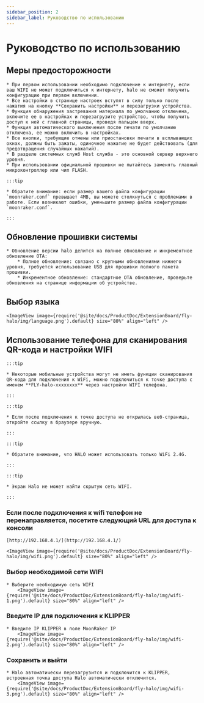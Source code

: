 ```yaml
---
sidebar_position: 2
sidebar_label: Руководство по использованию
---
```





# Руководство по использованию

## Меры предосторожности

    * При первом использовании необходимо подключение к интернету, если ваш WIFI не может подключиться к интернету, halo не сможет получить конфигурацию при первом включении.
    * Все настройки в странице настроек вступят в силу только после нажатия на кнопку **Сохранить настройки** и перезагрузки устройства.
    * Функция обнаружения застревания материала по умолчанию отключена, включите ее в настройках и перезагрузите устройство, чтобы получить доступ к ней с главной страницы, проведя пальцем вверх.
    * Функция автоматического выключения после печати по умолчанию отключена, ее можно включить в настройках.
    * Все кнопки, требующие отмены или приостановки печати в всплывающих окнах, должны быть зажаты, одиночное нажатие не будет действовать (для предотвращения случайных нажатий).
    * В разделе системных служб Host служба - это основной сервер верхнего уровня.
    * При использовании официальной прошивки не пытайтесь заменять главный микроконтроллер или чип FLASH.

    :::tip

    * Обратите внимание: если размер вашего файла конфигурации `moonraker.conf` превышает 4MB, вы можете столкнуться с проблемами в работе. Если возникают ошибки, уменьшите размер файла конфигурации `moonraker.conf`.

    :::

## Обновление прошивки системы

    * Обновление версии halo делится на полное обновление и инкрементное обновление OTA:
        * Полное обновление: связано с крупными обновлениями нижнего уровня, требуется использование USB для прошивки полного пакета прошивки.
        * Инкрементное обновление: стандартное OTA обновление, проверьте обновления на странице информации об устройстве.

## Выбор языка

    <ImageView image={require('@site/docs/ProductDoc/ExtensionBoard/fly-halo/img/language.png').default} size="80%" align="left" />

## Использование телефона для сканирования QR-кода и настройки WIFI

    :::tip

    * Некоторые мобильные устройства могут не иметь функции сканирования QR-кода для подключения к WiFi, можно подключиться к точке доступа с именем **FLY-halo-xxxxxxxx** через настройки WIFI телефона.

    :::

    :::tip

    * Если после подключения к точке доступа не открылась веб-страница, откройте ссылку в браузере вручную.

    :::

    :::tip

    * Обратите внимание, что HALO может использовать только WiFi 2.4G.

    :::

    :::tip

    * Экран Halo не может найти скрытую сеть WIFI.

    :::

### Если после подключения к wifi телефон не перенаправляется, посетите следующий URL для доступа к консоли

    [http://192.168.4.1/](http://192.168.4.1/)

    <ImageView image={require('@site/docs/ProductDoc/ExtensionBoard/fly-halo/img/wifi.png').default} size="80%" align="left" />

### Выбор необходимой сети WIFI

    * Выберите необходимую сеть WIFI
        <ImageView image={require('@site/docs/ProductDoc/ExtensionBoard/fly-halo/img/wifi-1.png').default} size="80%" align="left" />


### Введите IP для подключения к KLIPPER

    * Введите IP KLIPPER в поле MoonRaker IP
        <ImageView image={require('@site/docs/ProductDoc/ExtensionBoard/fly-halo/img/wifi-2.png').default} size="80%" align="left" />


### Сохранить и выйти

    * Halo автоматически перезагрузится и подключится к KLIPPER, встроенная точка доступа Halo автоматически отключится.
        <ImageView image={require('@site/docs/ProductDoc/ExtensionBoard/fly-halo/img/wifi-3.png').default} size="80%" align="left" />